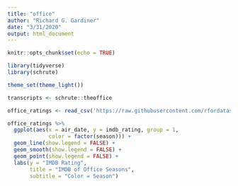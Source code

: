 ```yaml
---
title: "office"
author: "Richard G. Gardiner"
date: "3/31/2020"
output: html_document
---
```


```r
knitr::opts_chunk$set(echo = TRUE)
```

```r
library(tidyverse)
library(schrute)

theme_set(theme_light())
```

```r
transcripts <- schrute::theoffice

office_ratings <- read_csv('https://raw.githubusercontent.com/rfordatascience/tidytuesday/master/data/2020/2020-03-17/office_ratings.csv')
```

```r
office_ratings %>%
  ggplot(aes(x = air_date, y = imdb_rating, group = 1, 
             color = factor(season))) +
  geom_line(show.legend = FALSE) +
  geom_smooth(show.legend = FALSE) +
  geom_point(show.legend = FALSE) +
  labs(y = "IMDB Rating",
       title = "IMDB of Office Seasons",
       subtitle = "Color = Season")
```







